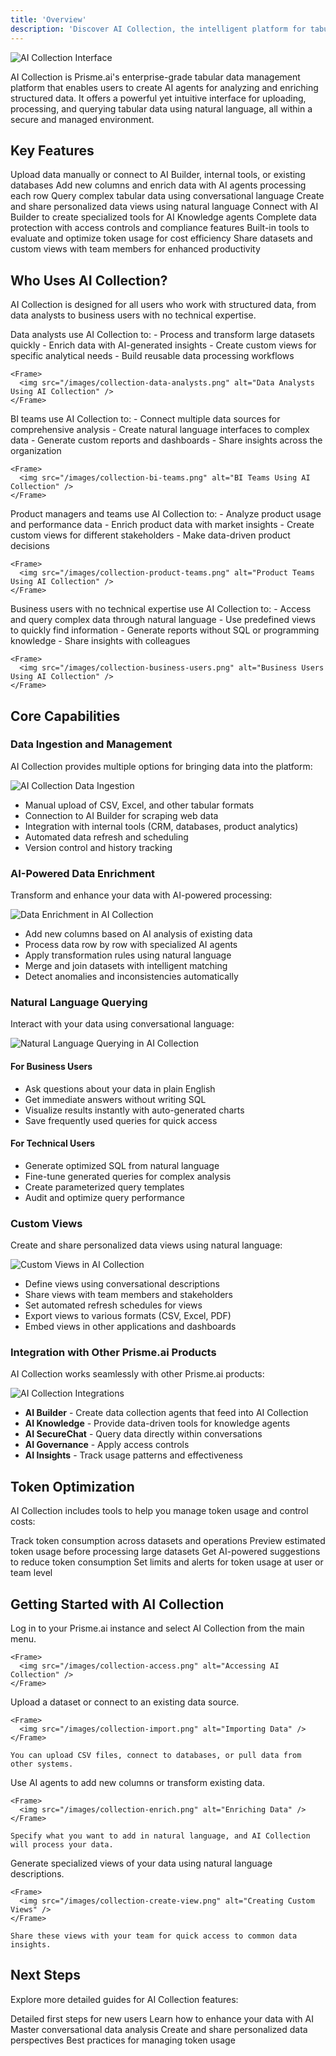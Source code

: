 ```yaml
---
title: 'Overview'
description: 'Discover AI Collection, the intelligent platform for tabular data analysis and agent creation'
---
```


<Frame>
  <img src="/images/ai-collections.png" alt="AI Collection Interface" />
</Frame>

AI Collection is Prisme.ai's enterprise-grade tabular data management platform that enables users to create AI agents for analyzing and enriching structured data. It offers a powerful yet intuitive interface for uploading, processing, and querying tabular data using natural language, all within a secure and managed environment.

## Key Features

<CardGroup cols={2}>
  <Card title="Versatile Data Upload" icon="upload">
    Upload data manually or connect to AI Builder, internal tools, or existing databases
  </Card>
  <Card title="AI-Powered Data Enrichment" icon="chart-column">
    Add new columns and enrich data with AI agents processing each row
  </Card>
  <Card title="Natural Language Querying" icon="comments">
    Query complex tabular data using conversational language
  </Card>
  <Card title="Custom Views" icon="table-columns">
    Create and share personalized data views using natural language
  </Card>
  <Card title="Seamless Integration" icon="puzzle-piece">
    Connect with AI Builder to create specialized tools for AI Knowledge agents
  </Card>
  <Card title="Enterprise Security" icon="shield-check">
    Complete data protection with access controls and compliance features
  </Card>
  <Card title="Token Optimization" icon="coins">
    Built-in tools to evaluate and optimize token usage for cost efficiency
  </Card>
  <Card title="Team Collaboration" icon="users">
    Share datasets and custom views with team members for enhanced productivity
  </Card>
</CardGroup>

## Who Uses AI Collection?

AI Collection is designed for all users who work with structured data, from data analysts to business users with no technical expertise.

<Tabs>
  <Tab title="Data Analysts">
    Data analysts use AI Collection to:
    - Process and transform large datasets quickly
    - Enrich data with AI-generated insights
    - Create custom views for specific analytical needs
    - Build reusable data processing workflows
    
    <Frame>
      <img src="/images/collection-data-analysts.png" alt="Data Analysts Using AI Collection" />
    </Frame>
  </Tab>
  
  <Tab title="Business Intelligence Teams">
    BI teams use AI Collection to:
    - Connect multiple data sources for comprehensive analysis
    - Create natural language interfaces to complex data
    - Generate custom reports and dashboards
    - Share insights across the organization
    
    <Frame>
      <img src="/images/collection-bi-teams.png" alt="BI Teams Using AI Collection" />
    </Frame>
  </Tab>
  
  <Tab title="Product Teams">
    Product managers and teams use AI Collection to:
    - Analyze product usage and performance data
    - Enrich product data with market insights
    - Create custom views for different stakeholders
    - Make data-driven product decisions
    
    <Frame>
      <img src="/images/collection-product-teams.png" alt="Product Teams Using AI Collection" />
    </Frame>
  </Tab>
  
  <Tab title="Business Users">
    Business users with no technical expertise use AI Collection to:
    - Access and query complex data through natural language
    - Use predefined views to quickly find information
    - Generate reports without SQL or programming knowledge
    - Share insights with colleagues
    
    <Frame>
      <img src="/images/collection-business-users.png" alt="Business Users Using AI Collection" />
    </Frame>
  </Tab>
</Tabs>

## Core Capabilities

### Data Ingestion and Management

AI Collection provides multiple options for bringing data into the platform:

<Frame>
  <img src="/images/collection-data-ingestion.png" alt="AI Collection Data Ingestion" />
</Frame>

- Manual upload of CSV, Excel, and other tabular formats
- Connection to AI Builder for scraping web data
- Integration with internal tools (CRM, databases, product analytics)
- Automated data refresh and scheduling
- Version control and history tracking

### AI-Powered Data Enrichment

Transform and enhance your data with AI-powered processing:

<Frame>
  <img src="/images/collection-data-enrichment.png" alt="Data Enrichment in AI Collection" />
</Frame>

- Add new columns based on AI analysis of existing data
- Process data row by row with specialized AI agents
- Apply transformation rules using natural language
- Merge and join datasets with intelligent matching
- Detect anomalies and inconsistencies automatically

### Natural Language Querying

Interact with your data using conversational language:

<Frame>
  <img src="/images/collection-nlq.png" alt="Natural Language Querying in AI Collection" />
</Frame>

#### For Business Users
- Ask questions about your data in plain English
- Get immediate answers without writing SQL
- Visualize results instantly with auto-generated charts
- Save frequently used queries for quick access

#### For Technical Users
- Generate optimized SQL from natural language
- Fine-tune generated queries for complex analysis
- Create parameterized query templates
- Audit and optimize query performance

### Custom Views

Create and share personalized data views using natural language:

<Frame>
  <img src="/images/collection-custom-views.png" alt="Custom Views in AI Collection" />
</Frame>

- Define views using conversational descriptions
- Share views with team members and stakeholders
- Set automated refresh schedules for views
- Export views to various formats (CSV, Excel, PDF)
- Embed views in other applications and dashboards

### Integration with Other Prisme.ai Products

AI Collection works seamlessly with other Prisme.ai products:

<Frame>
  <img src="/images/collection-integrations.png" alt="AI Collection Integrations" />
</Frame>

- **AI Builder** - Create data collection agents that feed into AI Collection
- **AI Knowledge** - Provide data-driven tools for knowledge agents
- **AI SecureChat** - Query data directly within conversations
- **AI Governance** - Apply access controls
- **AI Insights** - Track usage patterns and effectiveness

## Token Optimization

AI Collection includes tools to help you manage token usage and control costs:

<CardGroup cols={2}>
  <Card title="Usage Analytics" icon="chart-line">
    Track token consumption across datasets and operations
  </Card>
  <Card title="Cost Estimation" icon="calculator">
    Preview estimated token usage before processing large datasets
  </Card>
  <Card title="Optimization Recommendations" icon="wand-magic-sparkles">
    Get AI-powered suggestions to reduce token consumption
  </Card>
  <Card title="Usage Quotas" icon="gauge">
    Set limits and alerts for token usage at user or team level
  </Card>
</CardGroup>

## Getting Started with AI Collection

<Steps>
  <Step title="Access AI Collection">
    Log in to your Prisme.ai instance and select AI Collection from the main menu.
    
    <Frame>
      <img src="/images/collection-access.png" alt="Accessing AI Collection" />
    </Frame>
  </Step>
  
  <Step title="Import your data">
    Upload a dataset or connect to an existing data source.
    
    <Frame>
      <img src="/images/collection-import.png" alt="Importing Data" />
    </Frame>
    
    You can upload CSV files, connect to databases, or pull data from other systems.
  </Step>
  
  <Step title="Enrich your data">
    Use AI agents to add new columns or transform existing data.
    
    <Frame>
      <img src="/images/collection-enrich.png" alt="Enriching Data" />
    </Frame>
    
    Specify what you want to add in natural language, and AI Collection will process your data.
  </Step>
  
  <Step title="Create custom views">
    Generate specialized views of your data using natural language descriptions.
    
    <Frame>
      <img src="/images/collection-create-view.png" alt="Creating Custom Views" />
    </Frame>
    
    Share these views with your team for quick access to common data insights.
  </Step>
</Steps>

## Next Steps

Explore more detailed guides for AI Collection features:

<CardGroup cols={2}>
  <Card
    title="Getting Started"
    icon="rocket"
    href="collection-getting-started"
  >
    Detailed first steps for new users
  </Card>
  <Card
    title="Data Enrichment"
    icon="wand-magic-sparkles"
    href="collection-enrichment"
  >
    Learn how to enhance your data with AI
  </Card>
  <Card
    title="Natural Language Querying"
    icon="comments"
    href="collection-nlq"
  >
    Master conversational data analysis
  </Card>
  <Card
    title="Custom Views"
    icon="table-columns"
    href="collection-views"
  >
    Create and share personalized data perspectives
  </Card>
  <Card
    title="Token Optimization"
    icon="coins"
    href="collection-tokens"
  >
    Best practices for managing token usage
  </Card>
</CardGroup>
